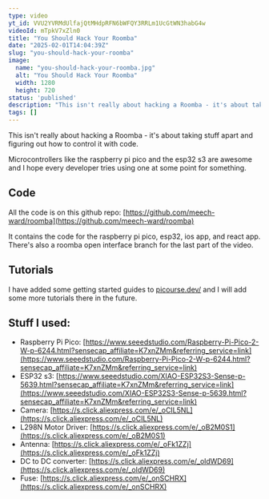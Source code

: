 ```yaml
---
type: video
yt_id: VVU2YVRMdUlfajQtMHdpRFN6bWFQY3RRLm1UcGtWN3habG4w
videoId: mTpkV7xZln0
title: "You Should Hack Your Roomba"
date: "2025-02-01T14:04:39Z"
slug: "you-should-hack-your-roomba"
image: 
  name: "you-should-hack-your-roomba.jpg"
  alt: "You Should Hack Your Roomba"
  width: 1280
  height: 720
status: 'published'
description: "This isn't really about hacking a Roomba - it's about taking stuff apart and figuring out how to control it with code."
tags: []
---
```


This isn't really about hacking a Roomba - it's about taking stuff apart and figuring out how to control it with code.

Microcontrollers like the raspberry pi pico and the esp32 s3 are awesome and I hope every developer tries using one at some point for something.


## Code

All the code is on this github repo: [https://github.com/meech-ward/roomba](https://github.com/meech-ward/roomba)

It contains the code for the raspberry pi pico, esp32, ios app, and react app. There's also a roomba open interface branch for the last part of the video.

## Tutorials

I have added some getting started guides to [picourse.dev/](https://www.picourse.dev/pico-getting-started) and I will add some more tutorials there in the future.

## Stuff I used:

* Raspberry Pi Pico: [https://www.seeedstudio.com/Raspberry-Pi-Pico-2-W-p-6244.html?sensecap_affiliate=K7xnZMm&referring_service=link](https://www.seeedstudio.com/Raspberry-Pi-Pico-2-W-p-6244.html?sensecap_affiliate=K7xnZMm&referring_service=link)
* ESP32 s3: [https://www.seeedstudio.com/XIAO-ESP32S3-Sense-p-5639.html?sensecap_affiliate=K7xnZMm&referring_service=link](https://www.seeedstudio.com/XIAO-ESP32S3-Sense-p-5639.html?sensecap_affiliate=K7xnZMm&referring_service=link)
* Camera: [https://s.click.aliexpress.com/e/_oCIL5NL](https://s.click.aliexpress.com/e/_oCIL5NL)
* L298N Motor Driver: [https://s.click.aliexpress.com/e/_oB2M0S1](https://s.click.aliexpress.com/e/_oB2M0S1)
* Antenna: [https://s.click.aliexpress.com/e/_oFk1ZZj](https://s.click.aliexpress.com/e/_oFk1ZZj)
* DC to DC converter: [https://s.click.aliexpress.com/e/_oldWD69](https://s.click.aliexpress.com/e/_oldWD69)
* Fuse: [https://s.click.aliexpress.com/e/_onSCHRX](https://s.click.aliexpress.com/e/_onSCHRX)
